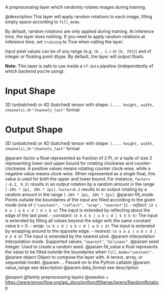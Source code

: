 A preprocessing layer which randomly rotates images during training.

@description
This layer will apply random rotations to each image, filling empty space
according to `fill_mode`.

By default, random rotations are only applied during training.
At inference time, the layer does nothing. If you need to apply random
rotations at inference time, set `training` to True when calling the layer.

Input pixel values can be of any range (e.g. `[0., 1.)` or `[0, 255]`) and
of integer or floating point dtype.
By default, the layer will output floats.

**Note:** This layer is safe to use inside a `tf.data` pipeline
(independently of which backend you're using).

# Input Shape
3D (unbatched) or 4D (batched) tensor with shape:
`(..., height, width, channels)`, in `"channels_last"` format

# Output Shape
3D (unbatched) or 4D (batched) tensor with shape:
`(..., height, width, channels)`, in `"channels_last"` format

@param factor a float represented as fraction of 2 Pi, or a tuple of size 2
    representing lower and upper bound for rotating clockwise and
    counter-clockwise. A positive values means rotating
    counter clock-wise,
    while a negative value means clock-wise.
    When represented as a single
    float, this value is used for both the upper and lower bound.
    For instance, `factor=(-0.2, 0.3)`
    results in an output rotation by a random
    amount in the range `[-20% * 2pi, 30% * 2pi]`.
    `factor=0.2` results in an
    output rotating by a random amount
    in the range `[-20% * 2pi, 20% * 2pi]`.
@param fill_mode Points outside the boundaries of the input are filled
    according to the given mode
    (one of `{"constant", "reflect", "wrap", "nearest"}`).
    - *reflect*: `(d c b a | a b c d | d c b a)`
        The input is extended by reflecting about
        the edge of the last pixel.
    - *constant*: `(k k k k | a b c d | k k k k)`
        The input is extended by
        filling all values beyond the edge with
        the same constant value k = 0.
    - *wrap*: `(a b c d | a b c d | a b c d)` The input is extended by
        wrapping around to the opposite edge.
    - *nearest*: `(a a a a | a b c d | d d d d)`
        The input is extended by the nearest pixel.
@param interpolation Interpolation mode. Supported values: `"nearest"`,
    `"bilinear"`.
@param seed Integer. Used to create a random seed.
@param fill_value a float represents the value to be filled outside
    the boundaries when `fill_mode="constant"`.
@param object Object to compose the layer with. A tensor, array, or sequential model.
@param ... Passed on to the Python callable
@param value_range see description
@param data_format see description

@export
@family preprocessing layers
@seealso
+ <https://www.tensorflow.org/api_docs/python/tf/keras/layers/RandomRotation>
